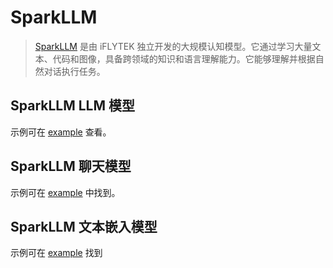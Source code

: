 # SparkLLM

>[SparkLLM](https://xinghuo.xfyun.cn/spark) 是由 iFLYTEK 独立开发的大规模认知模型。它通过学习大量文本、代码和图像，具备跨领域的知识和语言理解能力。它能够理解并根据自然对话执行任务。

## SparkLLM LLM 模型
示例可在 [example](/docs/integrations/llms/sparkllm) 查看。

## SparkLLM 聊天模型
示例可在 [example](/docs/integrations/chat/sparkllm) 中找到。

## SparkLLM 文本嵌入模型
示例可在 [example](/docs/integrations/text_embedding/sparkllm) 找到